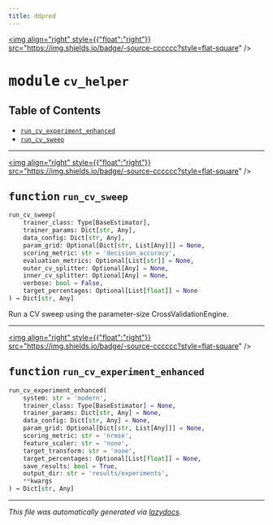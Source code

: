 ```yaml
---
title: ddpred
---
```


<a href="https://github.com/drothermel/%24%7BREPO%7D/blob/main/src/ddpred/cv_helper.py"><img align="right" style={{"float":"right"}} src="https://img.shields.io/badge/-source-cccccc?style=flat-square" /></a>

# <kbd>module</kbd> `cv_helper`



## Table of Contents
- [`run_cv_experiment_enhanced`](./ddpred.cv_helper#function-run-cv-experiment-enhanced)
- [`run_cv_sweep`](./ddpred.cv_helper#function-run-cv-sweep)



---

<a href="https://github.com/drothermel/%24%7BREPO%7D/blob/main/src/ddpred/cv_helper.py#L9"><img align="right" style={{"float":"right"}} src="https://img.shields.io/badge/-source-cccccc?style=flat-square" /></a>

## <kbd>function</kbd> `run_cv_sweep`

```python
run_cv_sweep(
    trainer_class: Type[BaseEstimator],
    trainer_params: Dict[str, Any],
    data_config: Dict[str, Any],
    param_grid: Optional[Dict[str, List[Any]]] = None,
    scoring_metric: str = 'decision_accuracy',
    evaluation_metrics: Optional[List[str]] = None,
    outer_cv_splitter: Optional[Any] = None,
    inner_cv_splitter: Optional[Any] = None,
    verbose: bool = False,
    target_percentages: Optional[List[float]] = None
) → Dict[str, Any]
```

Run a CV sweep using the parameter-size CrossValidationEngine.



---

<a href="https://github.com/drothermel/%24%7BREPO%7D/blob/main/src/ddpred/cv_helper.py#L53"><img align="right" style={{"float":"right"}} src="https://img.shields.io/badge/-source-cccccc?style=flat-square" /></a>

## <kbd>function</kbd> `run_cv_experiment_enhanced`

```python
run_cv_experiment_enhanced(
    system: str = 'modern',
    trainer_class: Type[BaseEstimator] = None,
    trainer_params: Dict[str, Any] = None,
    data_config: Dict[str, Any] = None,
    param_grid: Optional[Dict[str, List[Any]]] = None,
    scoring_metric: str = 'nrmse',
    feature_scaler: str = 'none',
    target_transform: str = 'none',
    target_percentages: Optional[List[float]] = None,
    save_results: bool = True,
    output_dir: str = 'results/experiments',
    **kwargs
) → Dict[str, Any]
```







---

_This file was automatically generated via [lazydocs](https://github.com/ml-tooling/lazydocs)._
